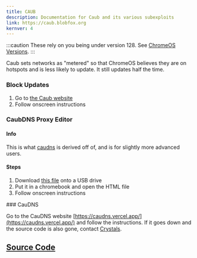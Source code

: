 ```yaml
---
title: CAUB
description: Documentation for Caub and its various subexploits
link: https://caub.blobfox.org
kernver: 4
---
```



<PageHeader title={frontmatter.title} description={frontmatter.description} author={frontmatter.author} link={frontmatter.link} kernver={frontmatter.kernver} nolower={frontmatter.nolower} />

:::caution
These rely on you being under version 128. See [ChromeOS Versions](/kajigs/crosver).
:::

Caub sets networks as "metered" so that ChromeOS believes they are on hotspots and is less likely to update. It still updates half the time.

### Block Updates

1. Go to [the Caub website](https://caub.blobfox.org/)
2. Follow onscreen instructions

### CaubDNS Proxy Editor

#### Info

This is what [caudns](/kajigs/caudns) is derived off of, and is for slightly more advanced users.

#### Steps

1. Download [this file](/assets/caubdns_editor.html) onto a USB drive
2. Put it in a chromebook and open the HTML file
3. Follow onscreen instructions

<div id="caudns">
  ### CauDNS

  Go to the CauDNS website [https://caudns.vercel.app/](https://caudns.vercel.app/) and follow the instructions. If it goes down and the source code is also gone, contact [Crystals](https://omada.cafe/contact/crystals/).

  ## [Source Code](https://github.com/dragon731012/cauDNS)
</div>
